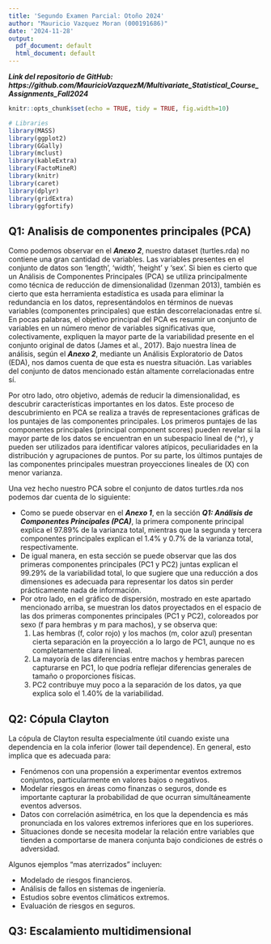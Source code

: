 ```yaml
---
title: 'Segundo Examen Parcial: Otoño 2024'
author: "Mauricio Vazquez Moran (000191686)"
date: '2024-11-28'
output:
  pdf_document: default
  html_document: default
---
```


***Link del repositorio de GitHub: https://github.com/MauricioVazquezM/Multivariate_Statistical_Course_Assignments_Fall2024***

```r
knitr::opts_chunk$set(echo = TRUE, tidy = TRUE, fig.width=10)

# Libraries
library(MASS)  
library(ggplot2)
library(GGally)
library(mclust)
library(kableExtra)
library(FactoMineR)
library(knitr)
library(caret)
library(dplyr)
library(gridExtra)
library(ggfortify)
```

## Q1: Analisis de componentes principales (PCA)

Como podemos observar en el ***Anexo 2***, nuestro dataset (turtles.rda) no contiene una gran cantidad de variables. Las variables presentes en el conjunto de datos son 'length', 'width', 'height' y 'sex'. Si bien es cierto que un Análisis de Componentes Principales (PCA) se utiliza principalmente como técnica de reducción de dimensionalidad (Izenman 2013), también es cierto que esta herramienta estadística es usada para eliminar la redundancia en los datos, representándolos en términos de nuevas variables (componentes principales) que están descorrelacionadas entre sí. En pocas palabras, el objetivo principal del PCA es resumir un conjunto de variables en un número menor de variables significativas que, colectivamente, expliquen la mayor parte de la variabilidad presente en el conjunto original de datos (James et al., 2017). Bajo nuestra línea de análisis, según el ***Anexo 2***, mediante un Análisis Exploratorio de Datos (EDA), nos damos cuenta de que esta es nuestra situación. Las variables del conjunto de datos mencionado están altamente correlacionadas entre sí. 

Por otro lado, otro objetivo, además de reducir la dimensionalidad, es descubrir características importantes en los datos. Este proceso de descubrimiento en PCA se realiza a través de representaciones gráficas de los puntajes de las componentes principales. Los primeros puntajes de las componentes principales (principal component scores) pueden revelar si la mayor parte de los datos se encuentran en un subespacio lineal de \(\mathbb{R}^r\), y pueden ser utilizados para identificar valores atípicos, peculiaridades en la distribución y agrupaciones de puntos. Por su parte, los últimos puntajes de las componentes principales muestran proyecciones lineales de \(X\) con menor varianza. 

Una vez hecho nuestro PCA sobre el conjunto de datos turtles.rda nos podemos dar cuenta de lo siguiente:

* Como se puede observar en el ***Anexo 1***, en la sección ***Q1: Análisis de Componentes Principales (PCA)***, la primera componente principal explica el 97.89% de la varianza total, mientras que la segunda y tercera componentes principales explican el 1.4% y 0.7% de la varianza total, respectivamente.
* De igual manera, en esta sección se puede observar que las dos primeras componentes principales (PC1 y PC2) juntas explican el 99.29% de la variabilidad total, lo que sugiere que una reducción a dos dimensiones es adecuada para representar los datos sin perder prácticamente nada de información.
* Por otro lado, en el gráfico de dispersión, mostrado en este apartado mencionado arriba, se muestran los datos proyectados en el espacio de las dos primeras componentes principales (PC1 y PC2), coloreados por sexo (f para hembras y m para machos), y se observa que:
  1. Las hembras (f, color rojo) y los machos (m, color azul) presentan cierta separación en la proyección a lo largo de PC1, aunque no es completamente clara ni lineal.
  2. La mayoría de las diferencias entre machos y hembras parecen capturarse en PC1, lo que podría reflejar diferencias generales de tamaño o proporciones físicas.
  3. PC2 contribuye muy poco a la separación de los datos, ya que explica solo el 1.40% de la variabilidad.


\newpage

## Q2: Cópula Clayton

La cópula de Clayton resulta especialmente útil cuando existe una dependencia en la cola inferior (lower tail dependence). En general, esto implica que es adecuada para:

* Fenómenos con una propensión a experimentar eventos extremos conjuntos, particularmente en valores bajos o negativos.
* Modelar riesgos en áreas como finanzas o seguros, donde es importante capturar la probabilidad de que ocurran simultáneamente eventos adversos.
* Datos con correlación asimétrica, en los que la dependencia es más pronunciada en los valores extremos inferiores que en los superiores.
* Situaciones donde se necesita modelar la relación entre variables que tienden a comportarse de manera conjunta bajo condiciones de estrés o adversidad.

Algunos ejemplos "mas aterrizados" incluyen:

* Modelado de riesgos financieros.
* Análisis de fallos en sistemas de ingeniería.
* Estudios sobre eventos climáticos extremos.
* Evaluación de riesgos en seguros.

\newpage

## Q3: Escalamiento multidimensional


